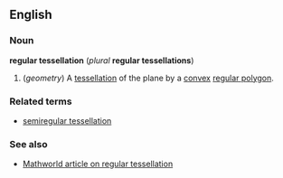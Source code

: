 ==English==
===Noun===
'''regular tessellation''' (''plural'' '''regular tessellations''')

#(''geometry'') A [[tessellation]] of the plane by a [[convex]] [[regular polygon]].

===Related terms===
*[[semiregular tessellation]]

===See also===
*[http://mathworld.wolfram.com/RegularTessellation.html Mathworld article on regular tessellation]